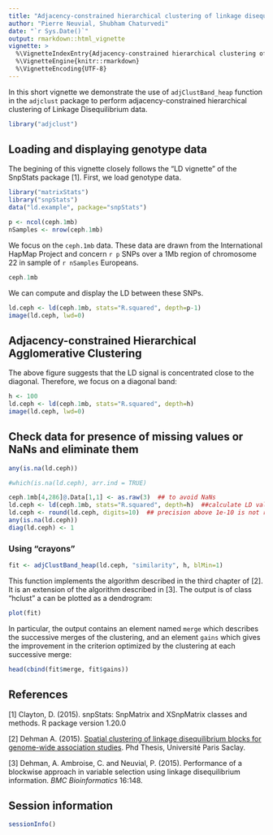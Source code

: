 ```yaml
---
title: "Adjacency-constrained hierarchical clustering of linkage disequilibrium"
author: "Pierre Neuvial, Shubham Chaturvedi"
date: "`r Sys.Date()`"
output: rmarkdown::html_vignette
vignette: >
  %\VignetteIndexEntry{Adjacency-constrained hierarchical clustering of linkage disequilibrium}
  %\VignetteEngine{knitr::rmarkdown}
  %\VignetteEncoding{UTF-8}
---
```



In this short vignette we demonstrate the use of `adjClustBand_heap` function in the `adjclust` package to perform adjacency-constrained hierarchical clustering of Linkage Disequilibrium data.

```r
library("adjclust")
```

## Loading and displaying genotype data

The begining of this vignette closely follows the "LD vignette" of the SnpStats package [1]. First, we load genotype data.

```r
library("matrixStats")
library("snpStats")
data("ld.example", package="snpStats")
```

```r
p <- ncol(ceph.1mb)
nSamples <- nrow(ceph.1mb)
```

We focus on the `ceph.1mb` data. These data are drawn from the International HapMap Project and concern `r p` SNPs over a 1Mb region of chromosome 22 in sample of `r nSamples` Europeans.

```r
ceph.1mb
```

We can compute and display the LD between these SNPs.

```r
ld.ceph <- ld(ceph.1mb, stats="R.squared", depth=p-1)
image(ld.ceph, lwd=0)
```


## Adjacency-constrained Hierarchical Agglomerative Clustering

The above figure suggests that the LD signal is concentrated close to the diagonal. Therefore, we focus on a diagonal band:

```r
h <- 100
ld.ceph <- ld(ceph.1mb, stats="R.squared", depth=h)
image(ld.ceph, lwd=0)
```


## Check data for presence of missing values or NaNs and eliminate them

```r
any(is.na(ld.ceph))

#which(is.na(ld.ceph), arr.ind = TRUE)

ceph.1mb[4,286]@.Data[1,1] <- as.raw(3)  ## to avoid NaNs
ld.ceph <- ld(ceph.1mb, stats="R.squared", depth=h)  ##calculate LD values again after NaN correction
ld.ceph <- round(ld.ceph, digits=10)  ## precision above 1e-10 is not required for this example
any(is.na(ld.ceph))
diag(ld.ceph) <- 1
```


### Using "crayons"

```r
fit <- adjClustBand_heap(ld.ceph, "similarity", h, blMin=1)
```

This function implements the algorithm described in the third chapter of [2]. It is an extension of the algorithm described in [3].  The output is of class "hclust" a can be plotted as a dendrogram:

```r
plot(fit)
```
In particular, the output contains an element named `merge` which describes the successive merges of the clustering, and an element `gains` which gives the improvement in the criterion optimized by the clustering at each successive merge:

```r
head(cbind(fit$merge, fit$gains))
```


## References

[1] Clayton, D. (2015). snpStats: SnpMatrix and XSnpMatrix classes and methods. R package version 1.20.0

[2] Dehman A. (2015). [Spatial clustering of linkage disequilibrium blocks for genome-wide association studies](https://tel.archives-ouvertes.fr/tel-01288568/). Phd Thesis, Université Paris Saclay.

[3] Dehman, A. Ambroise, C. and Neuvial, P. (2015). Performance of a blockwise approach in variable selection using linkage disequilibrium information. *BMC Bioinformatics* 16:148.


## Session information

```r
sessionInfo()
```
